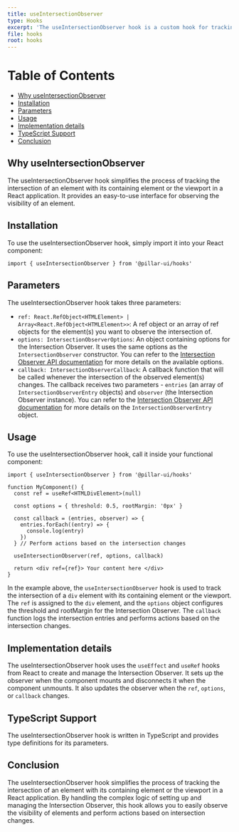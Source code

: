 ```yaml
---
title: useIntersectionObserver
type: Hooks
excerpt: 'The useIntersectionObserver hook is a custom hook for tracking the intersection of an element with its containing element or the viewport. It provides an easy-to-use interface to observe the visibility of an element.'
file: hooks
root: hooks
---
```


# Table of Contents

- [Why useIntersectionObserver](#why-useintersectionobserver)
- [Installation](#installation)
- [Parameters](#parameters)
- [Usage](#usage)
- [Implementation details](#implementation-details)
- [TypeScript Support](#typescript-support)
- [Conclusion](#conclusion)

## Why useIntersectionObserver

The useIntersectionObserver hook simplifies the process of tracking the intersection of an element with its containing element or the viewport in a React application. It provides an easy-to-use interface for observing the visibility of an element.

## Installation

To use the useIntersectionObserver hook, simply import it into your React component:

```tsx
import { useIntersectionObserver } from '@pillar-ui/hooks'
```

## Parameters

The useIntersectionObserver hook takes three parameters:

- `ref: React.RefObject<HTMLElement> | Array<React.RefObject<HTMLElement>>`: A ref object or an array of ref objects for the element(s) you want to observe the intersection of.
- `options: IntersectionObserverOptions`: An object containing options for the Intersection Observer. It uses the same options as the `IntersectionObserver` constructor. You can refer to the [Intersection Observer API documentation](https://developer.mozilla.org/en-US/docs/Web/API/Intersection_Observer_API) for more details on the available options.
- `callback: IntersectionObserverCallback`: A callback function that will be called whenever the intersection of the observed element(s) changes. The callback receives two parameters - `entries` (an array of `IntersectionObserverEntry` objects) and `observer` (the Intersection Observer instance). You can refer to the [Intersection Observer API documentation](https://developer.mozilla.org/en-US/docs/Web/API/IntersectionObserver/IntersectionObserver) for more details on the `IntersectionObserverEntry` object.

## Usage

To use the useIntersectionObserver hook, call it inside your functional component:

```tsx
import { useIntersectionObserver } from '@pillar-ui/hooks'

function MyComponent() {
  const ref = useRef<HTMLDivElement>(null)

  const options = { threshold: 0.5, rootMargin: '0px' }

  const callback = (entries, observer) => {
    entries.forEach((entry) => {
      console.log(entry)
    })
  } // Perform actions based on the intersection changes

  useIntersectionObserver(ref, options, callback)

  return <div ref={ref}> Your content here </div>
}
```

In the example above, the `useIntersectionObserver` hook is used to track the intersection of a `div` element with its containing element or the viewport. The `ref` is assigned to the `div` element, and the `options` object configures the threshold and rootMargin for the Intersection Observer. The `callback` function logs the intersection entries and performs actions based on the intersection changes.

## Implementation details

The useIntersectionObserver hook uses the `useEffect` and `useRef` hooks from React to create and manage the Intersection Observer. It sets up the observer when the component mounts and disconnects it when the component unmounts. It also updates the observer when the `ref`, `options`, or `callback` changes.

## TypeScript Support

The useIntersectionObserver hook is written in TypeScript and provides type definitions for its parameters.

## Conclusion

The useIntersectionObserver hook simplifies the process of tracking the intersection of an element with its containing element or the viewport in a React application. By handling the complex logic of setting up and managing the Intersection Observer, this hook allows you to easily observe the visibility of elements and perform actions based on intersection changes.
